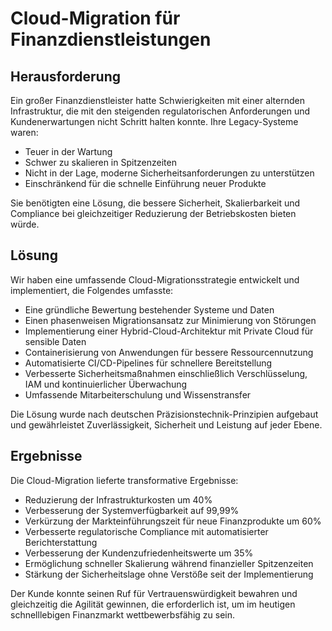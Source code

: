 # Cloud-Migration für Finanzdienstleistungen

## Herausforderung

Ein großer Finanzdienstleister hatte Schwierigkeiten mit einer alternden Infrastruktur, die mit den steigenden regulatorischen Anforderungen und Kundenerwartungen nicht Schritt halten konnte. Ihre Legacy-Systeme waren:

- Teuer in der Wartung
- Schwer zu skalieren in Spitzenzeiten
- Nicht in der Lage, moderne Sicherheitsanforderungen zu unterstützen
- Einschränkend für die schnelle Einführung neuer Produkte

Sie benötigten eine Lösung, die bessere Sicherheit, Skalierbarkeit und Compliance bei gleichzeitiger Reduzierung der Betriebskosten bieten würde.

## Lösung

Wir haben eine umfassende Cloud-Migrationsstrategie entwickelt und implementiert, die Folgendes umfasste:

- Eine gründliche Bewertung bestehender Systeme und Daten
- Einen phasenweisen Migrationsansatz zur Minimierung von Störungen
- Implementierung einer Hybrid-Cloud-Architektur mit Private Cloud für sensible Daten
- Containerisierung von Anwendungen für bessere Ressourcennutzung
- Automatisierte CI/CD-Pipelines für schnellere Bereitstellung
- Verbesserte Sicherheitsmaßnahmen einschließlich Verschlüsselung, IAM und kontinuierlicher Überwachung
- Umfassende Mitarbeiterschulung und Wissenstransfer

Die Lösung wurde nach deutschen Präzisionstechnik-Prinzipien aufgebaut und gewährleistet Zuverlässigkeit, Sicherheit und Leistung auf jeder Ebene.

## Ergebnisse

Die Cloud-Migration lieferte transformative Ergebnisse:

- Reduzierung der Infrastrukturkosten um 40%
- Verbesserung der Systemverfügbarkeit auf 99,99%
- Verkürzung der Markteinführungszeit für neue Finanzprodukte um 60%
- Verbesserte regulatorische Compliance mit automatisierter Berichterstattung
- Verbesserung der Kundenzufriedenheitswerte um 35%
- Ermöglichung schneller Skalierung während finanzieller Spitzenzeiten
- Stärkung der Sicherheitslage ohne Verstöße seit der Implementierung

Der Kunde konnte seinen Ruf für Vertrauenswürdigkeit bewahren und gleichzeitig die Agilität gewinnen, die erforderlich ist, um im heutigen schnelllebigen Finanzmarkt wettbewerbsfähig zu sein.
